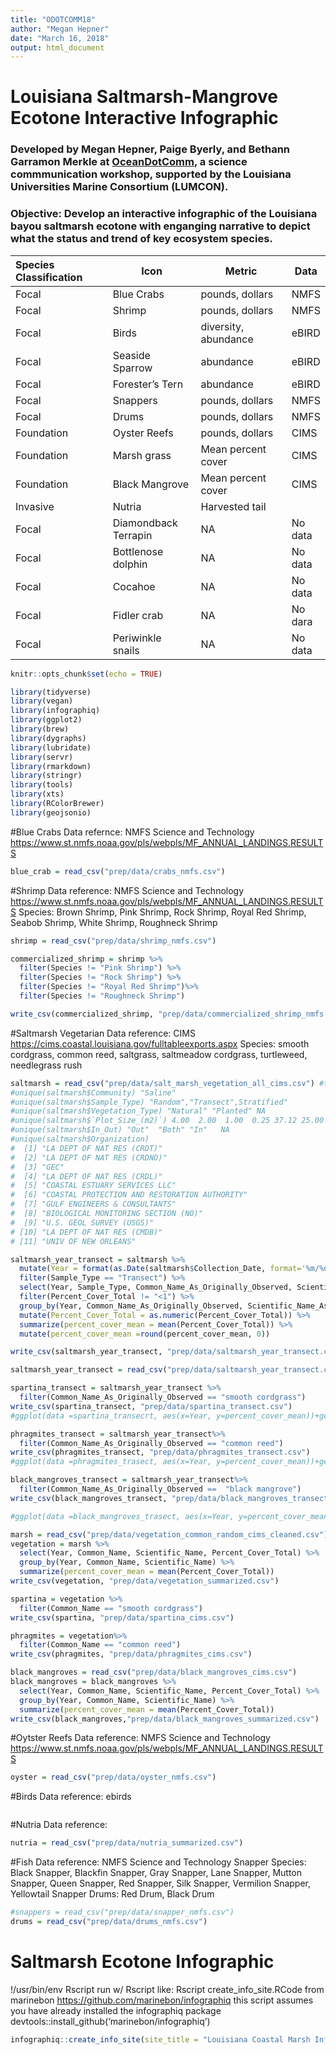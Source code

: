 ```yaml
---
title: "ODOTCOMM18"
author: "Megan Hepner"
date: "March 16, 2018"
output: html_document
---
```


# Louisiana Saltmarsh-Mangrove Ecotone Interactive Infographic 

### Developed by Megan Hepner, Paige Byerly, and Bethann Garramon Merkle at [OceanDotComm](https://lumcon.edu/oceandotcomm/), a science commmunication workshop, supported by the Louisiana Universities Marine Consortium (LUMCON). 

### Objective: Develop an interactive infographic of the Louisiana bayou saltmarsh ecotone with enganging narrative to depict what the status and trend of key ecosystem species. 

| Species Classification | Icon                 | Metric                | Data    |
|:-----------------------|----------------------|-----------------------|-------- |
| Focal                  | Blue Crabs           | pounds, dollars       | NMFS    |
| Focal                  | Shrimp               | pounds, dollars       | NMFS    |
| Focal                  | Birds                | diversity, abundance  | eBIRD   |
| Focal                  | Seaside Sparrow      | abundance             | eBIRD   |
| Focal                  | Forester's Tern      | abundance             | eBIRD   | 
| Focal                  | Snappers             | pounds, dollars       | NMFS    |
| Focal                  | Drums                | pounds, dollars       | NMFS    |
| Foundation             | Oyster Reefs         | pounds, dollars       | CIMS    |
| Foundation             | Marsh grass          | Mean percent cover    | CIMS    |
| Foundation             | Black Mangrove       | Mean percent cover    | CIMS    |
| Invasive               | Nutria               | Harvested tail        |         |
| Focal                  | Diamondback Terrapin | NA                    | No data |
| Focal                  | Bottlenose dolphin   | NA                    | No data |
| Focal                  | Cocahoe              | NA                    | No data |
| Focal                  | Fidler crab          | NA                    | No dara |
| Focal                  | Periwinkle snails    | NA                    | No data | 

```r
knitr::opts_chunk$set(echo = TRUE)

library(tidyverse)
library(vegan)
library(infographiq)
library(ggplot2)
library(brew)
library(dygraphs)
library(lubridate)
library(servr)
library(rmarkdown)
library(stringr)
library(tools)
library(xts)
library(RColorBrewer)
library(geojsonio)

```

#Blue Crabs 
Data refernce: NMFS Science and Technology <https://www.st.nmfs.noaa.gov/pls/webpls/MF_ANNUAL_LANDINGS.RESULTS> 
```r
blue_crab = read_csv("prep/data/crabs_nmfs.csv") 
```

#Shrimp 
Data reference: NMFS Science and Technology <https://www.st.nmfs.noaa.gov/pls/webpls/MF_ANNUAL_LANDINGS.RESULTS>
Species: Brown Shrimp, Pink Shrimp, Rock Shrimp, Royal Red Shrimp, Seabob Shrimp, White Shrimp, Roughneck Shrimp

```r
shrimp = read_csv("prep/data/shrimp_nmfs.csv") 

commercialized_shrimp = shrimp %>%
  filter(Species != "Pink Shrimp") %>%
  filter(Species != "Rock Shrimp") %>%
  filter(Species != "Royal Red Shrimp")%>%
  filter(Species != "Roughneck Shrimp")

write_csv(commercialized_shrimp, "prep/data/commercialized_shrimp_nmfs.csv")
```

#Saltmarsh Vegetarian 
Data reference: CIMS   <https://cims.coastal.louisiana.gov/fulltableexports.aspx> 
Species: smooth cordgrass, common reed, saltgrass, saltmeadow cordgrass, turtleweed, needlegrass rush
```r

saltmarsh = read_csv("prep/data/salt_marsh_vegetation_all_cims.csv") #tibble: 36,567 x 30
#unique(saltmarsh$Community) "Saline"
#unique(saltmarsh$Sample_Type) "Random","Transect",Stratified"
#unique(saltmarsh$Vegetation_Type) "Natural" "Planted" NA
#unique(saltmarsh$`Plot_Size_(m2)`) 4.00  2.00  1.00  0.25 37.12 25.00  3.00  0.00
#unique(saltmarsh$In_Out) "Out"  "Both" "In"   NA 
#unique(saltmarsh$Organization)
#  [1] "LA DEPT OF NAT RES (CRDT)"                   
#  [2] "LA DEPT OF NAT RES (CRDNO)"                  
#  [3] "GEC"                                         
#  [4] "LA DEPT OF NAT RES (CRDL)"                   
#  [5] "COASTAL ESTUARY SERVICES LLC"                
#  [6] "COASTAL PROTECTION AND RESTORATION AUTHORITY"
#  [7] "GULF ENGINEERS & CONSULTANTS"                
#  [8] "BIOLOGICAL MONITORING SECTION (NO)"          
#  [9] "U.S. GEOL SURVEY (USGS)"                     
# [10] "LA DEPT OF NAT RES (CMDB)"                   
# [11] "UNIV OF NEW ORLEANS"

saltmarsh_year_transect = saltmarsh %>%
  mutate(Year = format(as.Date(saltmarsh$Collection_Date, format='%m/%d/%Y'), "%Y")) %>%
  filter(Sample_Type == "Transect") %>% 
  select(Year, Sample_Type, Common_Name_As_Originally_Observed, Scientific_Name_As_Currently_Recognized, Percent_Cover_Total) %>%
  filter(Percent_Cover_Total != "<1") %>%
  group_by(Year, Common_Name_As_Originally_Observed, Scientific_Name_As_Currently_Recognized) %>%
  mutate(Percent_Cover_Total = as.numeric(Percent_Cover_Total)) %>% 
  summarize(percent_cover_mean = mean(Percent_Cover_Total)) %>%
  mutate(percent_cover_mean =round(percent_cover_mean, 0))

write_csv(saltmarsh_year_transect, "prep/data/saltmarsh_year_transect.csv")

saltmarsh_year_transect = read_csv("prep/data/saltmarsh_year_transect.csv")

spartina_transect = saltmarsh_year_transect %>%
  filter(Common_Name_As_Originally_Observed == "smooth cordgrass")
write_csv(spartina_transect, "prep/data/spartina_transect.csv")
#ggplot(data =spartina_transecrt, aes(x=Year, y=percent_cover_mean))+geom_point()+ggtitle("Spartina Percent Cover")+ylab("Mean % Cover")

phragmites_transect = saltmarsh_year_transect%>%
  filter(Common_Name_As_Originally_Observed == "common reed")
write_csv(phragmites_transect, "prep/data/phragmites_transect.csv")
#ggplot(data =phragmites_trasect, aes(x=Year, y=percent_cover_mean))+geom_point()+ggtitle("Phragmites Percent Cover")+ylab("Mean % Cover")

black_mangroves_transect = saltmarsh_year_transect%>%
  filter(Common_Name_As_Originally_Observed ==  "black mangrove")
write_csv(black_mangroves_transect, "prep/data/black_mangroves_transect.csv")

#ggplot(data =black_mangroves_trasect, aes(x=Year, y=percent_cover_mean))+ geom_point()+ggtitle("Black Mangrove Percent Cover")+ ylab("Mean % Cover")

marsh = read_csv("prep/data/vegetation_common_random_cims_cleaned.csv")
vegetation = marsh %>%
  select(Year, Common_Name, Scientific_Name, Percent_Cover_Total) %>%
  group_by(Year, Common_Name, Scientific_Name) %>%
  summarize(percent_cover_mean = mean(Percent_Cover_Total))
write_csv(vegetation, "prep/data/vegetation_summarized.csv")

spartina = vegetation %>%
  filter(Common_Name == "smooth cordgrass")
write_csv(spartina, "prep/data/spartina_cims.csv")

phragmites = vegetation%>%
  filter(Common_Name == "common reed")
write_csv(phragmites, "prep/data/phragmites_cims.csv")

black_mangroves = read_csv("prep/data/black_mangroves_cims.csv")
black_mangroves = black_mangroves %>%
  select(Year, Common_Name, Scientific_Name, Percent_Cover_Total) %>%
  group_by(Year, Common_Name, Scientific_Name) %>%
  summarize(percent_cover_mean = mean(Percent_Cover_Total))
write_csv(black_mangroves,"prep/data/black_mangroves_summarized.csv")

```

#Oytster Reefs 
Data reference: NMFS Science and Technology <https://www.st.nmfs.noaa.gov/pls/webpls/MF_ANNUAL_LANDINGS.RESULTS>
```r
oyster = read_csv("prep/data/oyster_nmfs.csv")
```

#Birds
Data reference: ebirds 
```r

```

#Nutria 
Data reference:
```r
nutria = read_csv("prep/data/nutria_summarized.csv")
```

#Fish
Data reference: NMFS Science and Technology
Snapper Species: Black Snapper, Blackfin Snapper, Gray Snapper, Lane Snapper, Mutton Snapper, Queen Snapper, Red Snapper, Silk Snapper, Vermilion Snapper, Yellowtail Snapper
Drums: Red Drum, Black Drum 
```r
#snappers = read_csv("prep/data/snapper_nmfs.csv")
drums = read_csv("prep/data/drums_nmfs.csv")
```

# Saltmarsh Ecotone Infographic 
!/usr/bin/env Rscript
run w/ Rscript like:
Rscript create_info_site.RCode from marinebon <https://github.com/marinebon/infographiq> 
this script assumes you have already installed the infographiq package
devtools::install_github('marinebon/infographiq')
```r

infographiq::create_info_site(site_title = "Louisiana Coastal Marsh Infographic", render_modals = T)

```
